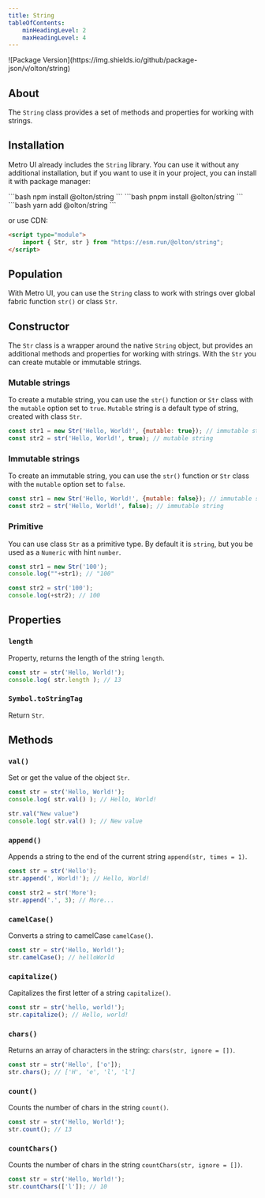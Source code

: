 ```yaml
---
title: String
tableOfContents:
    minHeadingLevel: 2
    maxHeadingLevel: 4
---
```



<div style="display: flex; justify-content: flex-end; align-items: center; gap: 10px;">
    <GithubButton user="olton" repo="string" style="margin-right: auto;"/>
    ![Package Version](https://img.shields.io/github/package-json/v/olton/string)
</div>


<Leader content="Metro UI provides a set of methods and properties for working with Strings."/>

## About

The `String` class provides a set of methods and properties for working with strings.

## Installation
Metro UI already includes the `String` library. 
You can use it without any additional installation, but if you want to use it in your project, you can install it with package manager:

<Tabs>
    <TabItem label="npm" icon="seti:npm">
        ```bash
        npm install @olton/string
        ```
    </TabItem>
    <TabItem label="pnpm" icon="pnpm">
        ```bash
        pnpm install @olton/string
        ```
    </TabItem>
    <TabItem label="yarm" icon="seti:yarn">
        ```bash
        yarn add @olton/string
        ```
    </TabItem>
</Tabs>

or use CDN:

```html
<script type="module">
    import { Str, str } from "https://esm.run/@olton/string";
</script>
```

## Population

With Metro UI, you can use the `String` class to work with strings over global fabric function `str()` or class `Str`.

## Constructor

The `Str` class is a wrapper around the native `String` object, but provides an additional methods and properties for working with strings.
With the `Str` you can create mutable or immutable strings.

### Mutable strings <Badge text="default" variant="tip"/>

To create a mutable string, you can use the `str()` function or `Str` class with the `mutable` option set to `true`.
`Mutable` string is a default type of string, created with class `Str`.

```js
const str1 = new Str('Hello, World!', {mutable: true}); // immutable string
const str2 = str('Hello, World!', true); // mutable string
```

### Immutable strings

To create an immutable string, you can use the `str()` function or `Str` class with the `mutable` option set to `false`.

```js
const str1 = new Str('Hello, World!', {mutable: false}); // immutable string
const str2 = str('Hello, World!', false); // immutable string
```

### Primitive

You can use class `Str` as a primitive type. By default it is `string`, but you be used as a `Numeric` with hint `number`.

```js
const str1 = new Str('100');
console.log(""+str1); // "100"

const str2 = str('100');
console.log(+str2); // 100
```

## Properties

### `length`

Property, returns the length of the string `length`.

```js
const str = str('Hello, World!');
console.log( str.length ); // 13
```

### `Symbol.toStringTag`

Return `Str`.

## Methods

### `val()`

Set or get the value of the object `Str`.

```js
const str = str('Hello, World!');
console.log( str.val() ); // Hello, World!

str.val("New value")
console.log( str.val() ); // New value
```

### `append()`

Appends a string to the end of the current string `append(str, times = 1)`.

```js
const str = str('Hello');
str.append(', World!'); // Hello, World!

const str2 = str('More');
str.append('.', 3); // More...
```

### `camelCase()`

Converts a string to camelCase `camelCase()`.

```js
const str = str('Hello, World!');
str.camelCase(); // helloWorld
```

### `capitalize()`

Capitalizes the first letter of a string `capitalize()`.

```js
const str = str('hello, world!');
str.capitalize(); // Hello, world!
```

### `chars()`

Returns an array of characters in the string: `chars(str, ignore = [])`.

```js
const str = str('Hello', ['o']);
str.chars(); // ['H', 'e', 'l', 'l']
```

### `count()`

Counts the number of chars in the string `count()`.

```js
const str = str('Hello, World!');
str.count(); // 13
```

### `countChars()`

Counts the number of chars in the string `countChars(str, ignore = [])`.

```js
const str = str('Hello, World!');
str.countChars(['l']); // 10
```




